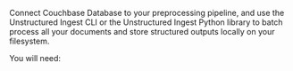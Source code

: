 Connect Couchbase Database to your preprocessing pipeline, and use the Unstructured Ingest CLI or the Unstructured Ingest Python library to batch process all your documents and store structured outputs locally on your filesystem.

You will need:


<SharedCouchbaseDB />
<SharedCouchbaseDBCLIAPI />
